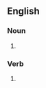 ==English==

===Noun===
{{en-noun|es}}

# {{context|rare|lang=en}} {{alternative spelling of|harness|lang=en}}

===Verb===
{{en-verb|es}}

# {{context|rare|lang=en}} {{alternative spelling of|harness|lang=en}}